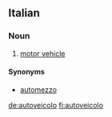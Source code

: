 ==Italian==

===Noun===
{{wikipedia|lang=it}}
{{it-noun|autoveicol|m|o|i}}

# [[motor vehicle]]

====Synonyms====
*[[automezzo]]

[[de:autoveicolo]]
[[fi:autoveicolo]]
